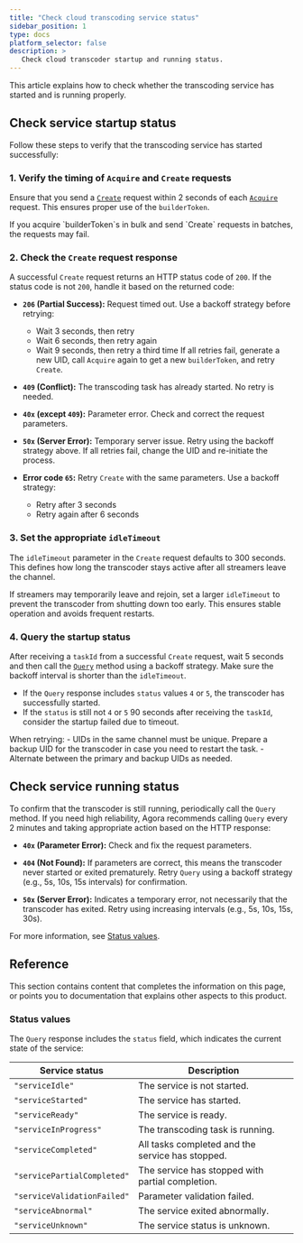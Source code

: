 ```yaml
---
title: "Check cloud transcoding service status"
sidebar_position: 1
type: docs
platform_selector: false
description: >
   Check cloud transcoder startup and running status.
---
```


This article explains how to check whether the transcoding service has started and is running properly.

## Check service startup status

Follow these steps to verify that the transcoding service has started successfully:

### 1. Verify the timing of `Acquire` and `Create` requests

Ensure that you send a [`Create`](/cloud-transcoding/reference/rest-api/create-transcoding-task) request within 2 seconds of each [`Acquire`](/cloud-transcoding/reference/rest-api/fetch-a-token) request. This ensures proper use of the `builderToken`.

<Admonition type="info" info="info">
If you acquire `builderToken`s in bulk and send `Create` requests in batches, the requests may fail.
</Admonition>

### 2. Check the `Create` request response

A successful `Create` request returns an HTTP status code of `200`. If the status code is not `200`, handle it based on the returned code:

* **`206` (Partial Success):** Request timed out. Use a backoff strategy before retrying:

  * Wait 3 seconds, then retry
  * Wait 6 seconds, then retry again
  * Wait 9 seconds, then retry a third time
    If all retries fail, generate a new UID, call `Acquire` again to get a new `builderToken`, and retry `Create`.

* **`409` (Conflict):** The transcoding task has already started. No retry is needed.

* **`40x` (except `409`):** Parameter error. Check and correct the request parameters.

* **`50x` (Server Error):** Temporary server issue. Retry using the backoff strategy above. If all retries fail, change the UID and re-initiate the process.

* **Error code `65`:** Retry `Create` with the same parameters. Use a backoff strategy:

  * Retry after 3 seconds
  * Retry again after 6 seconds

### 3. Set the appropriate `idleTimeout`

The `idleTimeout` parameter in the `Create` request defaults to 300 seconds. This defines how long the transcoder stays active after all streamers leave the channel.

If streamers may temporarily leave and rejoin, set a larger `idleTimeout` to prevent the transcoder from shutting down too early. This ensures stable operation and avoids frequent restarts.

### 4. Query the startup status

After receiving a `taskId` from a successful `Create` request, wait 5 seconds and then call the [`Query`](/cloud-transcoding/reference/rest-api/fetch-a-token) method using a backoff strategy. Make sure the backoff interval is shorter than the `idleTimeout`.

* If the `Query` response includes `status` values `4` or `5`, the transcoder has successfully started.
* If the `status` is still not `4` or `5` 90 seconds after receiving the `taskId`, consider the startup failed due to timeout.

<Admonition type="caution" title="Caution">
When retrying:
- UIDs in the same channel must be unique. Prepare a backup UID for the transcoder in case you need to restart the task.
- Alternate between the primary and backup UIDs as needed.
</Admonition>

## Check service running status

To confirm that the transcoder is still running, periodically call the `Query` method. If you need high reliability, Agora recommends calling `Query` every 2 minutes and taking appropriate action based on the HTTP response:

* **`40x` (Parameter Error):** Check and fix the request parameters.

* **`404` (Not Found):** If parameters are correct, this means the transcoder never started or exited prematurely. Retry `Query` using a backoff strategy (e.g., 5s, 10s, 15s intervals) for confirmation.

* **`50x` (Server Error):** Indicates a temporary error, not necessarily that the transcoder has exited. Retry using increasing intervals (e.g., 5s, 10s, 15s, 30s).

For more information, see [Status values](#status-values).

## Reference

This section contains content that completes the information on this page, or points you to documentation that explains other aspects to this product.

### Status values

The `Query` response includes the `status` field, which indicates the current state of the service:

| Service status              | Description                                      |
| --------------------------- | ------------------------------------------------ |
| `"serviceIdle"`             | The service is not started.                      |
| `"serviceStarted"`          | The service has started.                         |
| `"serviceReady"`            | The service is ready.                            |
| `"serviceInProgress"`       | The transcoding task is running.                 |
| `"serviceCompleted"`        | All tasks completed and the service has stopped. |
| `"servicePartialCompleted"` | The service has stopped with partial completion. |
| `"serviceValidationFailed"` | Parameter validation failed.                     |
| `"serviceAbnormal"`         | The service exited abnormally.                   |
| `"serviceUnknown"`          | The service status is unknown.                   |
